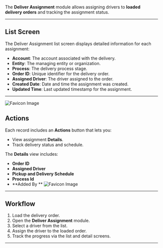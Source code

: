 The **Deliver Assignment** module allows assigning drivers to **loaded delivery orders** and tracking the assignment status.

---

## List Screen

The Deliver Assignment list screen displays detailed information for each assignment:

- **Account**: The account associated with the delivery.
- **Entity**: The managing entity or organization.
- **Process**: The delivery process stage.
- **Order ID**: Unique identifier for the delivery order.
- **Assigned Driver**: The driver assigned to the order.
- **Created Date**: Date and time the assignment was created.
- **Updated Time**: Last updated timestamp for the assignment.

---

![Favicon Image](/images/deliveryassignment.png)

## Actions

Each record includes an **Actions** button that lets you:

- View assignment **Details**.
- Track delivery status and schedule.

The **Details** view includes:

- **Order ID**
- **Assigned Driver**
- **Pickup and Delivery Schedule**
- **Process Id**
- **Added By **
  ![Favicon Image](/images/deliveryassignmentdetails.png)

---

## Workflow

1. Load the delivery order.
2. Open the **Deliver Assignment** module.
3. Select a driver from the list.
4. Assign the driver to the loaded order.
5. Track the progress via the list and detail screens.

---

